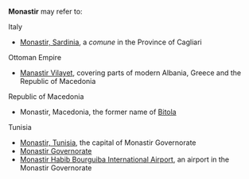 '''Monastir''' may refer to:

;Italy
* [[Monastir, Sardinia]], a ''comune'' in the Province of Cagliari

;Ottoman Empire
* [[Manastir Vilayet]], covering parts of modern Albania, Greece and the Republic of Macedonia

;Republic of Macedonia
* Monastir, Macedonia, the former name of [[Bitola]]

;Tunisia
* [[Monastir, Tunisia]], the capital of Monastir Governorate
* [[Monastir Governorate]]
* [[Monastir Habib Bourguiba International Airport]], an airport in the Monastir Governorate

{{disambiguation}}
